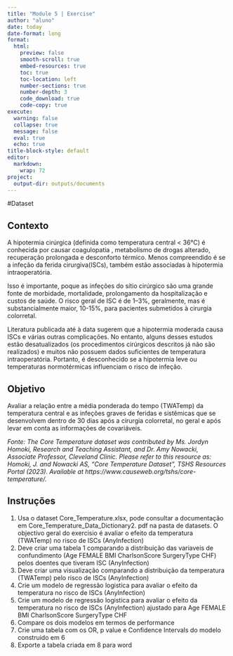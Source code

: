 ```yaml
---
title: "Module 5 | Exercise"
author: "aluno"
date: today
date-format: long
format:
  html:
    preview: false
    smooth-scroll: true
    embed-resources: true
    toc: true
    toc-location: left
    number-sections: true
    number-depth: 3
    code_download: true
    code-copy: true
execute:
  warning: false
  collapse: true
  message: false
  eval: true
  echo: true
title-block-style: default
editor: 
  markdown: 
    wrap: 72
project:
  output-dir: outputs/documents
---
```


#Dataset 

## Contexto
A hipotermia cirúrgica (definida como temperatura central < 36°C) é conhecida por causar coagulopatia , metabolismo de drogas alterado, recuperação prolongada e desconforto térmico. Menos compreendido é se a infeção da ferida cirurgiva(ISCs), também estão associadas à hipotermia intraoperatória. 

Isso é importante, poque as infeções do sítio cirúrgico são uma grande fonte de morbidade, mortalidade, prolongamento da hospitalização e custos de saúde. O risco geral de ISC é de 1–3%, geralmente, mas é substancialmente maior, 10-15%, para pacientes submetidos à cirurgia colorretal. 

Literatura publicada até à data sugerem que a hipotermia moderada causa ISCs e várias outras complicações. No entanto, alguns desses estudos estão desatualizados (os procedimentos cirúrgicos descritos já não são realizados) e muitos não possuem dados suficientes de temperatura intraoperatória. Portanto, é desconhecido se a hipotermia leve ou temperaturas normotérmicas influenciam o risco de infeção. 

## Objetivo
Avaliar a relação entre a média ponderada do tempo (TWATemp) da temperatura central e as infeções graves de feridas e sistêmicas que se desenvolvem dentro de 30 dias após a cirurgia colorretal, no geral e após levar em conta as informações de covariáveis.

*Fonte: The Core Temperature dataset was contributed by Ms. Jordyn Homoki, Research and Teaching Assistant, and Dr. Amy Nowacki, Associate Professor, Cleveland Clinic. Please refer to this resource as: Homoki, J. and Nowacki AS, “Core Temperature Dataset”, TSHS Resources Portal (2023). Available at https://www.causeweb.org/tshs/core-temperature/.*

## Instruções 

1. Usa o dataset Core_Temperature.xlsx, pode consultar a documentação em Core_Temperature_Data_Dictionary2. pdf na pasta de datasets. O objectivo geral do exercisio é avaliar o efeito da temperatura (TWATemp) no risco de ISCs (AnyInfection) 
3. Deve criar uma tabela 1 comparando a distribuição das variaveis de confundimento (Age	FEMALE	BMI	CharlsonScore	SurgeryType	CHF) pelos doentes que tiveram ISC (AnyInfection) 
4. Deve criar uma visualização comparando a distribuição da temperatura (TWATemp) pelo risco de ISCs (AnyInfection)
5. Crie um modelo de regressão logistica para avaliar o efeito da temperatura no risco de ISCs (AnyInfection) 
6. Crie um modelo de regressão logistica para avaliar o efeito da temperatura no risco de ISCs (AnyInfection) ajustado para  Age	FEMALE	BMI	CharlsonScore	SurgeryType	CHF
7. Compare os dois modelos em termos de performance 
8. Crie uma tabela com os OR, p value e Confidence Intervals do modelo construido em 6 
9. Exporte a tabela criada em 8 para word
